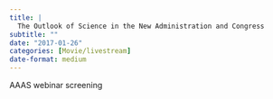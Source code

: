 ```yaml
---
title: |
  The Outlook of Science in the New Administration and Congress
subtitle: ""
date: "2017-01-26"
categories: [Movie/livestream]
date-format: medium 
---
```


AAAS webinar screening

